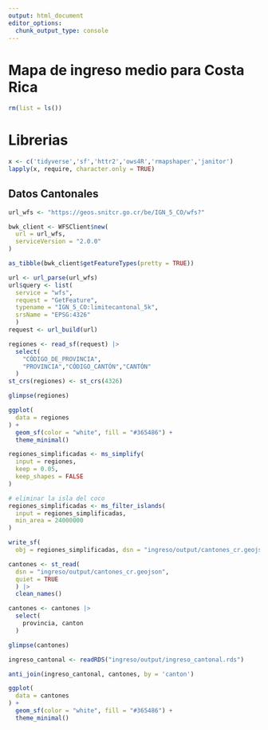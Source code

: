 ```yaml
---
output: html_document
editor_options: 
  chunk_output_type: console
---
```


# Mapa de ingreso medio para Costa Rica

```r
rm(list = ls())
```


# Librerias

```r
x <- c('tidyverse','sf','httr2','ows4R','rmapshaper','janitor')
lapply(x, require, character.only = TRUE)
```

## Datos Cantonales

```r
url_wfs <- "https://geos.snitcr.go.cr/be/IGN_5_CO/wfs?"
```

```r
bwk_client <- WFSClient$new(
  url = url_wfs,
  serviceVersion = "2.0.0"
)

as_tibble(bwk_client$getFeatureTypes(pretty = TRUE))
```

```r
url <- url_parse(url_wfs)
url$query <- list(
  service = "wfs",
  request = "GetFeature",
  typename = "IGN_5_CO:limitecantonal_5k",
  srsName = "EPSG:4326"
  )
request <- url_build(url) 

regiones <- read_sf(request) |> 
  select(
    "CÓDIGO_DE_PROVINCIA",
    "PROVINCIA","CÓDIGO_CANTÓN","CANTÓN"
  )
st_crs(regiones) <- st_crs(4326)
```

```r
glimpse(regiones)
```

```r
ggplot(
  data = regiones
) +
  geom_sf(color = "white", fill = "#365486") +
  theme_minimal()
```

```r
regiones_simplificadas <- ms_simplify(
  input = regiones,
  keep = 0.05,
  keep_shapes = FALSE
)

# eliminar la isla del coco
regiones_simplificadas <- ms_filter_islands(
  input = regiones_simplificadas,
  min_area = 24000000
)
```

```r
write_sf(
  obj = regiones_simplificadas, dsn = "ingreso/output/cantones_cr.geojson")
```

```r
cantones <- st_read(
  dsn = "ingreso/output/cantones_cr.geojson",
  quiet = TRUE
  ) |> 
  clean_names()
```

```r
cantones <- cantones |> 
  select(
    provincia, canton
  )

glimpse(cantones)
```

```r
ingreso_cantonal <- readRDS("ingreso/output/ingreso_cantonal.rds")
```

```r
anti_join(ingreso_cantonal, cantones, by = 'canton')
```


```r
ggplot(
  data = cantones
) +
  geom_sf(color = "white", fill = "#365486") +
  theme_minimal()
```











